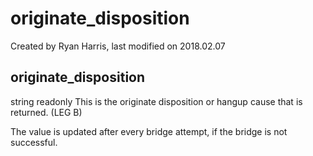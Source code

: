 
# originate_disposition 

 Created by  Ryan Harris, last modified on 2018.02.07

## originate_disposition

string readonly This is the originate disposition or hangup cause that is returned. (LEG B)

The value is updated after every bridge attempt, if the bridge is not successful.


